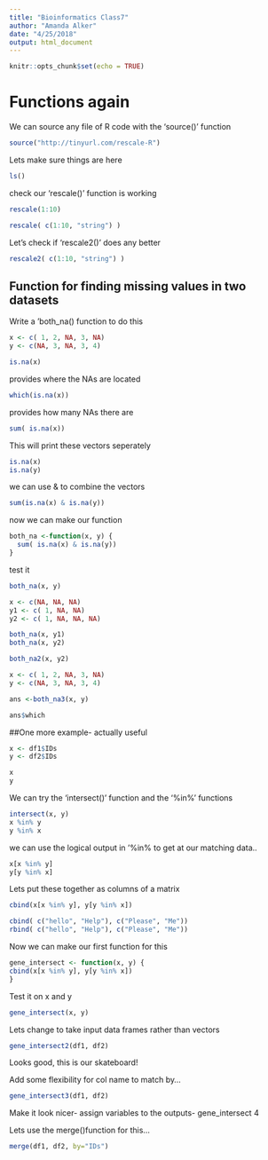 ```yaml
---
title: "Bioinformatics Class7"
author: "Amanda Alker"
date: "4/25/2018"
output: html_document
---
```


```r
knitr::opts_chunk$set(echo = TRUE)
```

# Functions again

We can source any file of R code with the 'source()' function
```r
source("http://tinyurl.com/rescale-R")
```

Lets make sure things are here

```r
ls()
```

check our 'rescale()' function is working

```r
rescale(1:10)
```

```r
rescale( c(1:10, "string") )
```

Let's check if 'rescale2()' does any better
```r
rescale2( c(1:10, "string") )
```

## Function for finding missing values in two datasets

Write a 'both_na() function to do this
```r
x <- c( 1, 2, NA, 3, NA)
y <- c(NA, 3, NA, 3, 4)

is.na(x)


```

provides where the NAs are located 
```r
which(is.na(x))
```

provides how many NAs there are 
```r
sum( is.na(x))
```

This will print these vectors seperately
```r
is.na(x)
is.na(y)
```

we can use & to combine the vectors
```r
sum(is.na(x) & is.na(y))
```

now we can make our function
```r
both_na <-function(x, y) {
  sum( is.na(x) & is.na(y))
}
```

test it
```r
both_na(x, y)
```

```r
x <- c(NA, NA, NA)
y1 <- c( 1, NA, NA)
y2 <- c( 1, NA, NA, NA)

both_na(x, y1)
both_na(x, y2)
```

```r
both_na2(x, y2)
```

```r
x <- c( 1, 2, NA, 3, NA)
y <- c(NA, 3, NA, 3, 4)

ans <-both_na3(x, y)
```

```r
ans$which
```

##One more example- actually useful
```r
x <- df1$IDs
y <- df2$IDs

x
y
```

We can try the 'intersect()' function and the '%in%' functions

```r
intersect(x, y)
x %in% y
y %in% x

```

we can use the logical output in '%in% to get at our matching data..

```r
x[x %in% y]
y[y %in% x]
```


Lets put these together as columns of a matrix

```r
cbind(x[x %in% y], y[y %in% x])
```

```r
cbind( c("hello", "Help"), c("Please", "Me"))
rbind( c("hello", "Help"), c("Please", "Me"))
```

Now we can make our first function for this
```r
gene_intersect <- function(x, y) {
cbind(x[x %in% y], y[y %in% x])
}
```

Test it on x and y
```r
gene_intersect(x, y)
```

Lets change to take input data frames rather than vectors
```r
gene_intersect2(df1, df2) 
```

Looks good, this is our skateboard!

Add some flexibility for col name to match by... 
```r
gene_intersect3(df1, df2)
```

Make it look nicer- assign variables to the outputs- gene_intersect 4

Lets use the merge()function for this...
```r
merge(df1, df2, by="IDs")
```


